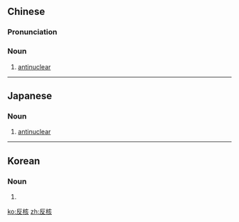 ==Chinese==
{{zh-forms}}

===Pronunciation===
{{zh-pron
|m=fǎnhé
|cat=n
}}

===Noun===
{{zh-noun}}

# [[antinuclear]]

----

==Japanese==
{{ja-kanjitab|はん|かく|yomi=on}}

===Noun===
{{ja-noun|はんかく}}

# [[antinuclear]]

----

==Korean==
{{ko-hanjatab|}}

===Noun===
{{ko-noun|hj|hangeul=반핵}}

# {{hanja form of|반핵|[[antinuclear]]}}

[[ko:反核]]
[[zh:反核]]